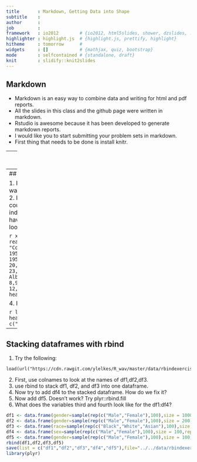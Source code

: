 ```yaml
---
title       : Markdown, Getting Data into Shape
subtitle    : 
author      : 
job         : 
framework   : io2012        # {io2012, html5slides, shower, dzslides, ...}
highlighter : highlight.js  # {highlight.js, prettify, highlight}
hitheme     : tomorrow      # 
widgets     : []            # {mathjax, quiz, bootstrap}
mode        : selfcontained # {standalone, draft}
knit        : slidify::knit2slides
---
```


## Markdown

* Markdown is an easy way to combine data and writing for html and pdf reports. 
* All the slides in this class and the github page were written in markdown.
* Rstudio is awesome because it has been developed to generate markdown reports. 
* I would like you to start submitting your problem sets in markdown. 
* First thing that needs to be done is install knitr. 


---
## Some markdown exercises

1. Create a new markdown document. 
2. Create a ggplot graph with a regression line using the ToothGrowth datalength (Guinea Pigs tooth lengs for different doses of either vitamin c or orange juice and doses), with different facets for type of supplement.
, plotting a different facet for each diet. Add it to your markdown document and give it a width of 4 inches and a height of 4 inches. Don't show any of the code. 
3. Next, run three regressions, the first regresses length on dose for the guinea pigs in the VC condition, the second regresses length on dose for the OJ condition, the third looks at the interaction between supp and dose on length. 
4. Use the htmlreg function in the texreg package to create a table of these three regressionn models (in one table). Give the columns new names and a nice caption. HINT: you'll have to change the result command within the chunk to make this work.
5. You're writing up your results, and want to report the interaction effect from the third model. Write a sentence that reports the b coefficient and standard error from that model. HINT: use summary(modelname)$coefficients to get the matrix.

---
## Getting data into shape

1. Ran 10 experiments, now want to do a meta-analysis. 
2. I want to match my country level data with my individual-level data.
3. I have time series data that looks like this:

```r
x <- read.table(textConnection(
"Code Country        1950    1951    1952    1953    1954
AFG  Afghanistan    20,249  21,352  22,532  23,557  24,555
ALB  Albania        8,097   8,986   10,058  11,123  12,246"), header=TRUE)
head(x)
```

4. I want it to look like this:

```r
library(reshape2)
head(melt(x,id.vars = c("Code","Country")))
```

---
## Stacking dataframes with rbind

1. Try the following:
```
load(url("https://cdn.rawgit.com/ylelkes/R_wav/master/data/rbindexercises.RData"))
```

2. First, use colnames to look at the names of df1,df2,df3.
3. use rbind to stack df1, df2, and df3 into one dataframe. 
4. Now try to add df4 to the stacked dataframe. How do we fix it?
5. Now add df5. Doesn't work? Try plyr::rbind.fill
6. What does the variables third and fourth look like for the df1:df4?

```r
df1 <- data.frame(gender=sample(rep(c("Male","Female"),100),size = 1000,replace = T),race=sample(rep(c("Black","White","Asian"),100),size = 1000,replace = T),score=rnorm(1:1000))
df2 <- data.frame(gender=sample(rep(c("Male","Female"),100),size = 200,replace = T),race=sample(rep(c("Black","White","Asian"),100),size = 200,replace = T),score=rnorm(1:200))
df3 <- data.frame(race=sample(rep(c("Black","White","Asian"),100),size = 300,replace = T),score=rnorm(1:300),gender=sample(rep(c("Male","Female"),100),size = 300,replace = T))
df4 <- data.frame(sex=sample(rep(c("Male","Female"),100),size = 100,replace = T),Race=sample(rep(c("Black","White","Asian"),100),size = 100,replace = T),score=rnorm(1:100))
df5 <- data.frame(gender=sample(rep(c("Male","Female"),100),size = 100,replace = T),race=sample(rep(c("Black","White","Asian"),100),size = 100,replace = T),third=rnorm(1:100),fourth=rnorm(1:100))
rbind(df1,df2,df3,df5)
save(list = c("df1","df2","df3","df4","df5"),file="../../data/rbindexercises.RData")
library(plyr)
```


